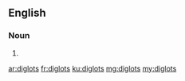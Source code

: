 ==English==

===Noun===
{{head|en|plural}}

# {{plural of|diglot|lang=en}}

[[ar:diglots]]
[[fr:diglots]]
[[ku:diglots]]
[[mg:diglots]]
[[my:diglots]]